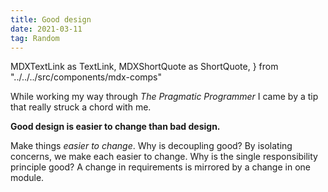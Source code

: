 ```yaml
---
title: Good design
date: 2021-03-11
tag: Random
---
```


  MDXTextLink as TextLink,
  MDXShortQuote as ShortQuote,
} from "../../../src/components/mdx-comps"

While working my way through _The Pragmatic Programmer_ I came by a tip that really struck a
chord with me.

**Good design is easier to change than bad design.**

Make things _easier to change_. Why is decoupling good? By isolating concerns, we make each easier to change.
Why is the single responsibility principle good? A change in requirements is mirrored by a change in one module.

